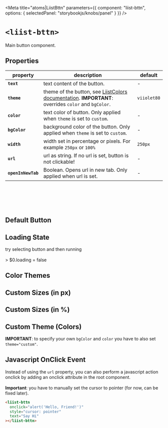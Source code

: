 
<Meta
  title="atoms|LiistBttn"
  parameters={{
    component: "liist-bttn",
    options: { selectedPanel: "storybookjs/knobs/panel" }
  }}
/>

# `<liist-bttn>`

Main button component.

## Properties

| property           | description | default |
| ------------------ | ----------- | ------- |
| **`text`**         | text content of the button. | - |
| **`theme`**        | theme of the button, see [LiistColors documentation](?path=/docs/atoms-liistcolors--page). **IMPORTANT**: overrides `color` and `bgColor`. | `viiolet80` |
| **`color`**        | text color of button. Only applied when `theme` is set to `custom`. | - |
| **`bgColor`**      | background color of the button. Only applied when `theme` is set to `custom`. | - |
| **`width`**        | width set in percentage or pixels. For example `250px` or `100%` | `250px` |
| **`url`**          | url as string. If no url is set, button is not clickable! | - |
| **`openInNewTab`** | Boolean. Opens url in new tab. Only applied when url is set. | - |

<br></br>
<br></br>

## Default Button
<Preview>
  <div>
    <liist-bttn text="opens in new tab" url="https://www.liist.cc" openInNewTab></liist-bttn>
  </div>
  <div>
    <liist-bttn text="opens in same window" url="https://www.liist.cc"></liist-bttn>
  </div>
  <div>
    <liist-bttn text="no url assigned"></liist-bttn>
  </div>
</Preview>

## Loading State
<Preview>
  <liist-bttn loading text="GO!"></liist-bttn>
  <p
    style={{ margin: 0, fontFamily: "monospace" }}><span style={{ fontWeight: "bold" }}>try selecting button and then running</span><br></br>> $0.loading = false
  </p>
</Preview>

## Color Themes
<Preview>
  <liist-bttn width="100px" text="viiolet20" theme="viiolet20"></liist-bttn>
  <liist-bttn width="100px" text="viiolet80" theme="viiolet80"></liist-bttn>
  <liist-bttn width="100px" text="hotii" theme="hotii"></liist-bttn>
  <liist-bttn width="100px" text="sunii" theme="sunii"></liist-bttn>
  <liist-bttn width="100px" text="viiolet" theme="viiolet"></liist-bttn>
  <liist-bttn width="100px" text="viiolet80b" theme="viiolet80b"></liist-bttn>
  <liist-bttn width="100px" text="grasii" theme="grasii"></liist-bttn>
  <liist-bttn width="100px" text="piink" theme="piink"></liist-bttn>
</Preview>

## Custom Sizes (in px)
<Preview>
  <div style={{ display: "flex", flexDirection: "column" }}>
    <div style={{ marginBottom: "10px" }}>
      <liist-bttn
        text="100px"
        width="100px"
      ></liist-bttn>
    </div>
    <div style={{ marginBottom: "10px" }}>
      <liist-bttn
        text="200px"
        width="200px"
      ></liist-bttn>
    </div>
    <div style={{ marginBottom: "10px" }}>
      <liist-bttn
        text="300px"
        width="300px"
      ></liist-bttn>
    </div>
  </div>
</Preview>

## Custom Sizes (in %)
<Preview>
  <div style={{ display: "flex", flexDirection: "column" }}>
    <div style={{ marginBottom: "10px" }}>
      <liist-bttn
        text="20%"
        width="20%"
      ></liist-bttn>
    </div>
    <div style={{ marginBottom: "10px" }}>
      <liist-bttn
        text="50%"
        width="50%"
      ></liist-bttn>
    </div>
    <div style={{ marginBottom: "10px" }}>
      <liist-bttn
        text="100%"
        width="100%"
      ></liist-bttn>
    </div>
  </div>
</Preview>

## Custom Theme (Colors)
**IMPORTANT**: to specify your own `bgColor` and `color` you have to also set `theme="custom"`.

<Preview>
  <liist-bttn
    text="Save"
    width="100px"
    theme="custom"
    bgColor="green"
    color="white"
  ></liist-bttn>
  <liist-bttn
    text="Cancel"
    width="250px"
    theme="custom"
    bgColor="red"
    color="white"
  ></liist-bttn>
</Preview>

## Javascript OnClick Event
Instead of using the `url` property, you can also perform a javascript action onclick by adding an onclick attribute in the root component. <br></br> **Important**: you have to manually set the cursor to pointer (for now, can be fixed later).

```html
<liist-bttn
  onclick="alert('Hello, Friend!')"
  style="cursor: pointer"
  text="Say Hi"
></liist-bttn>
```

<Preview>
  <liist-bttn
    onclick="alert('Hello, Friend!')"
    style={{ cursor: "pointer"}}
    text="Say Hi"
  ></liist-bttn>
</Preview>
